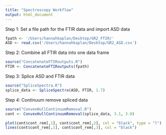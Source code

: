 ```yaml
---
title: "Spectroscopy Workflow"
output: html_document
---
```

Step 1: Set a file path for the FTIR data and import ASD data 
```r

fpath <- '/Users/hannahkaplan/Desktop/GR2_FTIR/'
ASD <- read.csv('/Users/hannahkaplan/Desktop/GR2_ASD.csv')

```

Step 2: Combine all FTIR data into one data frame

```r

source("ConcatenateFTIRoutputs.R")
FTIR <- ConcatenateFTIRoutputs(fpath)

```

Step 3: Splice ASD and FTIR data

```r

source("SpliceSpectra.R")
splice_data <- SpliceSpectra(ASD, FTIR, 1.7)

```

Step 4: Continuum remove spliced data

```r

source("ConvexHullContinuumRemoval.R")
cont <- ConvexHullContinuumRemoval(splice_data, 3.1, 3.8)
```
```r
plot(cont$cont_rem[,1], cont$cont_rem[,2], col = "black", type = "l")
lines(cont$cont_rem[,1], cont$cont_rem[,3], col = "black")
```
